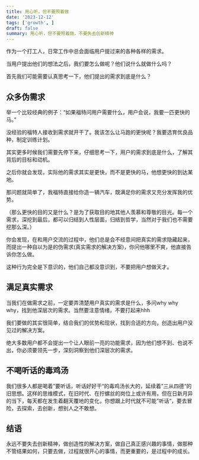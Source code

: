```yaml
---
title: 用心听，但不要照着做
date: '2023-12-12'
tags: ['growth', ]
draft: false
summary: 用心听，但不要照着做，不要失去创新精神
---
```


作为一个打工人，日常工作中总会面临用户提过来的各种各样的需求。

当用户提出他们的想法之后，我们要怎么做呢？他们说什么就做什么吗？

首先我们可能需要认真思考一下，他们提出的需求到底是什么？

## 众多伪需求

举一个比较经典的例子：“如果福特问用户需要什么，用户会说，我要一匹更快的马。”

没经验的福特人接收到需求就开干了。我该怎么让马跑的更快呢？我要选育优良品种，制定训练计划。

其实更多时候我们需要先停下来，仔细思考一下，用户的需求到底是什么，了解其背后的目标和动机。

之后你就会发现，实际他的需求其实是更快，而不是更快的马，他想更快的到达某地。

那问题就简单了，我福特直接给你造一辆汽车，既满足你的需求又充分发挥我的优势。

（那么更快的目的又是什么？是为了获取目的地其他人羡慕和尊敬的目光。每一个需求，深挖到最后，都可以归结到人性层面，归结到哲学，当然对于我们也不需要挖那么深。）

你会发现，在和用户交流的过程中，他们总是会不经意间把真实的需求隐藏起来，而提出一种自以为是的伪需求(真实需求的解决方案)，你问他哪里不爽，他直接告诉你怎么做。

这种行为完全是下意识的，他们自己都没意识到，不要把用户想做天才。

## 满足真实需求

当我们在做需求之前，一定要弄清楚用户真实的需求是什么，多问why why why，找到他深层次的需求。当然要注意情绪，不要打起来hhh

我们要做的其实很简单，结合我们的优势和现状，找到合适的方向，创造出用户没见过的解决方案。

绝大多数用户都不会提出一个让人眼前一亮的功能需求，因为他们想不到、也说不出，你必须要领先一步，深刻洞察到他们深层次的需求。

## 不喝听话的毒鸡汤

我们很多人都是喝着”要听话，听话好好干“的毒鸡汤长大的，延续着”三从四德“的旧思想。这样的思维模式，在旧时代、在拧螺丝的岗位上或许有用，但在日新月异的当下，每天都在发生着翻天覆地的变化，你想跟上时代就不可能”听话“，要去冒险，去探索，去创新，想别人之不敢想。

## 结语

永远不要失去创新精神，做创造性的解决方案，做自己真正感兴趣的事情，做那种不管结果如何，只要去做，过程就很开心的事情，而更重要的，是过程中的成长。